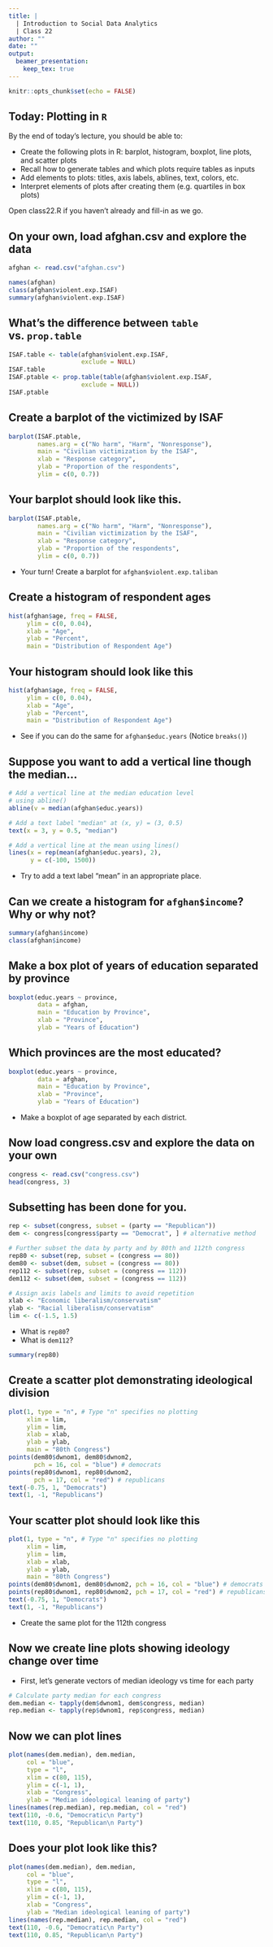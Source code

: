 ---
title: |
  | Introduction to Social Data Analytics
  | Class 22
author: ""
date: ""
output:
  beamer_presentation:
    keep_tex: true
---

```{r setup, include=FALSE}
knitr::opts_chunk$set(echo = FALSE)
```

## Today: Plotting in ```R```

By the end of today's lecture, you should be able to:

- Create the following plots in R: barplot, histogram, boxplot, line plots, and scatter plots
- Recall how to generate tables and which plots require tables as inputs
- Add elements to plots: titles, axis labels, ablines, text, colors, etc.
- Interpret elements of plots after creating them (e.g. quartiles in box plots)

Open class22.R if you haven't already and fill-in as we go.

## On your own, load afghan.csv and explore the data
```{r, echo = FALSE} 
afghan <- read.csv("afghan.csv")
```

```{r, echo = TRUE, eval = TRUE}
names(afghan)
class(afghan$violent.exp.ISAF)
summary(afghan$violent.exp.ISAF)
```

## What's the difference between ```table``` vs. ```prop.table```

```{r, echo = TRUE, eval = TRUE}
ISAF.table <- table(afghan$violent.exp.ISAF, 
                    exclude = NULL)
ISAF.table
ISAF.ptable <- prop.table(table(afghan$violent.exp.ISAF,
                    exclude = NULL))
ISAF.ptable
```

## Create a barplot of the \textit{percent} victimized by ISAF

```{r, echo = TRUE, eval = FALSE}
barplot(ISAF.ptable,
        names.arg = c("No harm", "Harm", "Nonresponse"), 
        main = "Civilian victimization by the ISAF",
        xlab = "Response category",
        ylab = "Proportion of the respondents", 
        ylim = c(0, 0.7))
```

## Your barplot should look like this.

```{r, echo = FALSE, eval = TRUE}
barplot(ISAF.ptable,
        names.arg = c("No harm", "Harm", "Nonresponse"), 
        main = "Civilian victimization by the ISAF",
        xlab = "Response category",
        ylab = "Proportion of the respondents", 
        ylim = c(0, 0.7))
```

- Your turn! Create a barplot for ```afghan$violent.exp.taliban```

## Create a histogram of respondent ages
```{r, echo = TRUE, eval = FALSE}
hist(afghan$age, freq = FALSE, 
     ylim = c(0, 0.04), 
     xlab = "Age", 
     ylab = "Percent",
     main = "Distribution of Respondent Age")
```

## Your histogram should look like this
```{r, echo = FALSE, eval = TRUE}
hist(afghan$age, freq = FALSE, 
     ylim = c(0, 0.04), 
     xlab = "Age", 
     ylab = "Percent",
     main = "Distribution of Respondent Age")
```

- See if you can do the same for ```afghan$educ.years``` (Notice ```breaks()```)

## Suppose you want to add a vertical line though the median...

```{r, echo = TRUE, eval = FALSE}
# Add a vertical line at the median education level 
# using abline()
abline(v = median(afghan$educ.years))

# Add a text label "median" at (x, y) = (3, 0.5)
text(x = 3, y = 0.5, "median")

# Add a vertical line at the mean using lines()
lines(x = rep(mean(afghan$educ.years), 2), 
      y = c(-100, 1500))

```

- Try to add a text label "mean" in an appropriate place.

## Can we create a histogram for ```afghan$income```? Why or why not?

```{r, echo = TRUE}
summary(afghan$income)
class(afghan$income)
```

## Make a box plot of years of education separated by province
```{r, echo = TRUE, eval = FALSE}
boxplot(educ.years ~ province, 
        data = afghan, 
        main = "Education by Province", 
        xlab = "Province",
        ylab = "Years of Education")
```

## Which provinces are the most educated?
```{r, echo = FALSE, eval = TRUE}
boxplot(educ.years ~ province, 
        data = afghan, 
        main = "Education by Province", 
        xlab = "Province",
        ylab = "Years of Education")
```

- Make a boxplot of age separated by each district.

## Now load congress.csv and explore the data on your own 
```{r, echo = TRUE}
congress <- read.csv("congress.csv")
head(congress, 3)
```

## Subsetting has been done for you.
```{r, echo = FALSE, echo = FALSE}
rep <- subset(congress, subset = (party == "Republican"))
dem <- congress[congress$party == "Democrat", ] # alternative method

# Further subset the data by party and by 80th and 112th congress
rep80 <- subset(rep, subset = (congress == 80))
dem80 <- subset(dem, subset = (congress == 80))
rep112 <- subset(rep, subset = (congress == 112))
dem112 <- subset(dem, subset = (congress == 112))

# Assign axis labels and limits to avoid repetition
xlab <- "Economic liberalism/conservatism"
ylab <- "Racial liberalism/conservatism"
lim <- c(-1.5, 1.5)
```

- What is ```rep80```?
- What is ```dem112```?
```{r, echo = TRUE}
summary(rep80)
```

## Create a scatter plot demonstrating ideological division
```{r, echo = TRUE, eval = FALSE}
plot(1, type = "n", # Type "n" specifies no plotting
     xlim = lim, 
     ylim = lim, 
     xlab = xlab, 
     ylab = ylab,
     main = "80th Congress")
points(dem80$dwnom1, dem80$dwnom2, 
       pch = 16, col = "blue") # democrats
points(rep80$dwnom1, rep80$dwnom2, 
       pch = 17, col = "red") # republicans
text(-0.75, 1, "Democrats")
text(1, -1, "Republicans")
```

## Your scatter plot should look like this
```{r, echo = FALSE, eval = TRUE}
plot(1, type = "n", # Type "n" specifies no plotting
     xlim = lim, 
     ylim = lim, 
     xlab = xlab, 
     ylab = ylab,
     main = "80th Congress")
points(dem80$dwnom1, dem80$dwnom2, pch = 16, col = "blue") # democrats
points(rep80$dwnom1, rep80$dwnom2, pch = 17, col = "red") # republicans
text(-0.75, 1, "Democrats")
text(1, -1, "Republicans")
```

- Create the same plot for the 112th congress

## Now we create line plots showing ideology change over time
- First, let's generate vectors of median ideology vs time for each party
```{r, echo = TRUE}
# Calculate party median for each congress
dem.median <- tapply(dem$dwnom1, dem$congress, median)
rep.median <- tapply(rep$dwnom1, rep$congress, median)
```

## Now we can plot lines

```{r, echo = TRUE, eval = FALSE}
plot(names(dem.median), dem.median, 
     col = "blue", 
     type = "l",
     xlim = c(80, 115), 
     ylim = c(-1, 1), 
     xlab = "Congress",
     ylab = "Median ideological leaning of party")
lines(names(rep.median), rep.median, col = "red")
text(110, -0.6, "Democratic\n Party")
text(110, 0.85, "Republican\n Party")
```

## Does your plot look like this?

```{r, echo = FALSE, eval = TRUE}
plot(names(dem.median), dem.median, 
     col = "blue", 
     type = "l",
     xlim = c(80, 115), 
     ylim = c(-1, 1), 
     xlab = "Congress",
     ylab = "Median ideological leaning of party")
lines(names(rep.median), rep.median, col = "red")
text(110, -0.6, "Democratic\n Party")
text(110, 0.85, "Republican\n Party")
```
